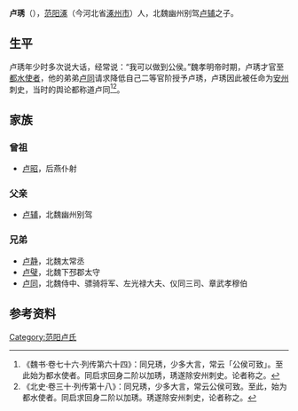 '''卢琇'''（{{bd|？||？||}}），[[范阳郡|范阳]][[涿县|涿]]（今河北省[[涿州市|涿州市]]）人，北魏幽州别驾[[卢辅|卢辅]]之子。

==生平==
卢琇年少时多次说大话，经常说：“我可以做到公侯。”魏孝明帝时期，卢琇才官至[[都水使者|都水使者]]，他的弟弟[[卢同_(北魏)|卢同]]请求降低自己二等官阶授予卢琇，卢琇因此被任命为[[安州|安州]]刺史，当时的舆论都称道卢同<ref>《魏书·卷七十六·列传第六十四》：同兄琇，少多大言，常云「公侯可致」。至此始为都水使者。同启求回身二阶以加琇，琇遂除安州刺史。论者称之。</ref><ref>《北史·卷三十·列传第十八》：同兄琇，少多大言，常云公侯可致。至此，始为都水使者。同启求回身二阶以加琇。琇遂除安州刺史，论者称之。</ref>。

==家族==
{{main|范阳卢氏世系图}}

===曾祖===
*[[卢昭|卢昭]]，后燕仆射

===父亲===
*[[卢辅|卢辅]]，北魏幽州别驾

===兄弟===
*[[卢静_(北魏)|卢静]]，北魏太常丞
*[[卢璧_(北魏)|卢璧]]，北魏下邳郡太守
*[[卢同|卢同]]，北魏侍中、骠骑将军、左光禄大夫、仪同三司、章武孝穆伯

==参考资料==
{{reflist}}

[[Category:范阳卢氏|Category:范阳卢氏]]